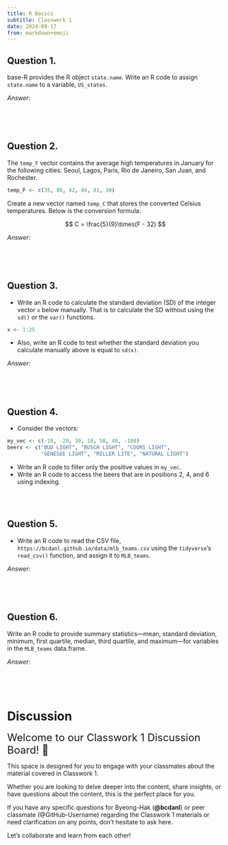 ```yaml
---
title: R Basics
subtitle: Classwork 1
date: 2024-09-17
from: markdown+emoji
---
```



## Question 1.
base-R provides the R object `state.name`. Write an R code to assign `state.name` to a variable, `US_states`.

*Answer*:
```r

```

<br><br>

## Question 2.
The `temp_F` vector contains the average high temperatures in January for the following cities: Seoul, Lagos, Paris, Rio de Janeiro, San Juan, and Rochester.

```r
temp_F <- c(35, 88, 42, 84, 81, 30)
```

Create a new vector named `temp_C` that stores the converted Celsius temperatures. Below is the conversion formula:

$$
C = \frac{5}{9}\times(F - 32)
$$

*Answer*:
```r

```

<br><br>


## Question 3.
- Write an R code to calculate the standard deviation (SD) of the integer vector `x` below manually. That is to calculate the SD without using the `sd()` or the `var()` functions.

```r
x <- 1:25
```

- Also, write an R code to test whether the standard deviation you calculate manually above is equal to `sd(x)`.



*Answer*:
```r


```

<br><br>



## Question 4.
- Consider the vectors:

```r
my_vec <- c(-10, -20, 30, 10, 50, 40, -100)
beers <- c("BUD LIGHT", "BUSCH LIGHT", "COORS LIGHT", 
           "GENESEE LIGHT", "MILLER LITE", "NATURAL LIGHT")
```


- Write an R code to filter only the positive values in `my_vec`.
- Write an R code to access the beers that are in positions 2, 4, and 6 using indexing.


<br><br>



## Question 5.
- Write an R code to read the CSV file, `https://bcdanl.github.io/data/mlb_teams.csv` using the `tidyverse`'s `read_csv()` function, and assign it to `MLB_teams`.

*Answer*:
```r

```

<br><br>





## Question 6.
Write an R code to provide summary statistics---mean, standard deviation, minimum, first quartile, median, third quartile, and maximum---for variables in the `MLB_teams` data.frame.

*Answer*:
```r

```

<br><br>




# Discussion 


<font size = "5">Welcome to our Classwork 1 Discussion Board! 👋 </font>


This space is designed for you to engage with your classmates about the material covered in Classwork 1.

Whether you are looking to delve deeper into the content, share insights, or have questions about the content, this is the perfect place for you.

If you have any specific questions for Byeong-Hak (**@bcdanl**) or peer classmate (@GitHub-Username) regarding the Classwork 1 materials or need clarification on any points, don't hesitate to ask here. 

Let's collaborate and learn from each other!

